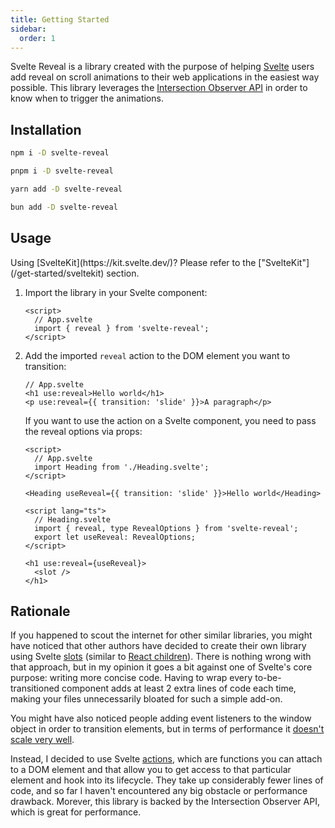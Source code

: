 ```yaml
---
title: Getting Started
sidebar:
  order: 1
---
```



Svelte Reveal is a library created with the purpose of helping [Svelte](https://svelte.dev/) users add reveal on scroll animations to their web applications in the easiest way possible. This library leverages the [Intersection Observer API](https://developer.mozilla.org/en-US/docs/Web/API/Intersection_Observer_API) in order to know when to trigger the animations.

## Installation

<Tabs>

<TabItem label="npm">

```sh
npm i -D svelte-reveal
```

</TabItem>

<TabItem label="pnpm">

```sh
pnpm i -D svelte-reveal
```

</TabItem>

<TabItem label="Yarn">

```sh
yarn add -D svelte-reveal
```

</TabItem>

<TabItem label="Bun">

```sh
bun add -D svelte-reveal
```

</TabItem>

</Tabs>

## Usage

<Aside type="caution" title="Watch out!">
  Using [SvelteKit](https://kit.svelte.dev/)? Please refer to the ["SvelteKit"](/get-started/sveltekit) section.
</Aside>

<Steps>

1.  Import the library in your Svelte component:

    ```svelte
    <script>
      // App.svelte
      import { reveal } from 'svelte-reveal';
    </script>
    ```

2.  Add the imported `reveal` action to the DOM element you want to transition:

    ```svelte
    // App.svelte
    <h1 use:reveal>Hello world</h1>
    <p use:reveal={{ transition: 'slide' }}>A paragraph</p>
    ```

    If you want to use the action on a Svelte component, you need to pass the reveal options via props:

    ```svelte
    <script>
      // App.svelte
      import Heading from './Heading.svelte';
    </script>

    <Heading useReveal={{ transition: 'slide' }}>Hello world</Heading>
    ```

    ```svelte
    <script lang="ts">
      // Heading.svelte
      import { reveal, type RevealOptions } from 'svelte-reveal';
      export let useReveal: RevealOptions;
    </script>

    <h1 use:reveal={useReveal}>
      <slot />
    </h1>
    ```

</Steps>

## Rationale

If you happened to scout the internet for other similar libraries, you might have noticed that other authors have decided to create their own library using Svelte [slots](https://svelte.dev/docs#template-syntax-slot) (similar to [React children](https://react.dev/learn/passing-props-to-a-component#passing-jsx-as-children)). There is nothing wrong with that approach, but in my opinion it goes a bit against one of Svelte's core purpose: writing more concise code. Having to wrap every to-be-transitioned component adds at least 2 extra lines of code each time, making your files unnecessarily bloated for such a simple add-on.

You might have also noticed people adding event listeners to the window object in order to transition elements, but in terms of performance it [doesn't scale very well](https://itnext.io/1v1-scroll-listener-vs-intersection-observers-469a26ab9eb6).

Instead, I decided to use Svelte [actions](https://svelte.dev/docs#template-syntax-element-directives-use-action), which are functions you can attach to a DOM element and that allow you to get access to that particular element and hook into its lifecycle. They take up considerably fewer lines of code, and so far I haven't encountered any big obstacle or performance drawback. Morever, this library is backed by the Intersection Observer API, which is great for performance.
